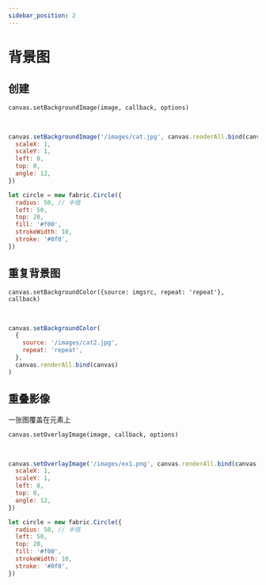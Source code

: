 ```yaml
---
sidebar_position: 2
---
```



# 背景图

## 创建

`canvas.setBackgroundImage(image, callback, options)`

<Test1></Test1>

<br />

```js
canvas.setBackgroundImage('/images/cat.jpg', canvas.renderAll.bind(canvas), {
  scaleX: 1,
  scaleY: 1,
  left: 0,
  top: 0,
  angle: 12,
})

let circle = new fabric.Circle({
  radius: 50, // 半径
  left: 50,
  top: 20,
  fill: '#f00',
  strokeWidth: 10,
  stroke: '#0f0',
})
```

## 重复背景图

`canvas.setBackgroundColor({source: imgsrc, repeat: 'repeat'}, callback)`

<Test2></Test2>

<br />

```js
canvas.setBackgroundColor(
  {
    source: '/images/cat2.jpg',
    repeat: 'repeat',
  },
  canvas.renderAll.bind(canvas)
)
```

## 重叠影像

一张图覆盖在元素上

`canvas.setOverlayImage(image, callback, options)`

<Test3></Test3>

<br />

```js
canvas.setOverlayImage('/images/ex1.png', canvas.renderAll.bind(canvas), {
  scaleX: 1,
  scaleY: 1,
  left: 0,
  top: 0,
  angle: 12,
})

let circle = new fabric.Circle({
  radius: 50, // 半径
  left: 50,
  top: 20,
  fill: '#f00',
  strokeWidth: 10,
  stroke: '#0f0',
})
```
